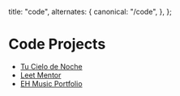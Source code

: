 
  title: "code",
  alternates: {
    canonical: "/code",
  },
};

# Code Projects

<AnimatedName />

- [Tu Cielo de Noche](/c/tu-cielo-de-noche)
- [Leet Mentor](/c/leet-mentor)
- [EH Music Portfolio](/c/music-portfolio)